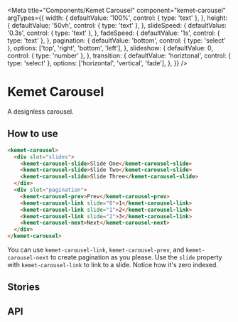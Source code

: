 

<Meta
  title="Components/Kemet Carousel"
  component="kemet-carousel"
  argTypes={{
    width: {
      defaultValue: '100%',
      control: { type: 'text' },
    },
    height: {
      defaultValue: '50vh',
      control: { type: 'text' },
    },
    slideSpeed: {
      defaultValue: '0.3s',
      control: { type: 'text' },
    },
    fadeSpeed: {
      defaultValue: '1s',
      control: { type: 'text' },
    },
    pagination: {
      defaultValue: 'bottom',
      control: { type: 'select' },
      options: ['top', 'right', 'bottom', 'left'],
    },
    slideshow: {
      defaultValue: 0,
      control: { type: 'number' },
    },
    transition: {
      defaultValue: 'horiztonal',
      control: { type: 'select' },
      options: ['horizontal', 'vertical', 'fade'],
    },
  }}
/>

# Kemet Carousel

A designless carousel.

## How to use

```html
<kemet-carousel>
  <div slot="slides">
    <kemet-carousel-slide>Slide One</kemet-carousel-slide>
    <kemet-carousel-slide>Slide Two</kemet-carousel-slide>
    <kemet-carousel-slide>Slide Three</kemet-carousel-slide>
  </div>
  <div slot="pagination">
    <kemet-carousel-prev>Prev</kemet-carousel-prev>
    <kemet-carousel-link slide="0">1</kemet-carousel-link>
    <kemet-carousel-link slide="1">2</kemet-carousel-link>
    <kemet-carousel-link slide="2">3</kemet-carousel-link>
    <kemet-carousel-next>Next</kemet-carousel-next>
  </div>
</kemet-carousel>
```

You can use `kemet-carousel-link`, `kemet-carousel-prev`, and `kemet-carousel-next` to create pagination as you please. Use the `slide` property with `kemet-carousel-link` to link to a slide. Notice how it's zero indexed.

## Stories

<Canvas>
  <Story story={stories.Carousel} />
</Canvas>

## API

<ArgsTable of="kemet-carousel" />
